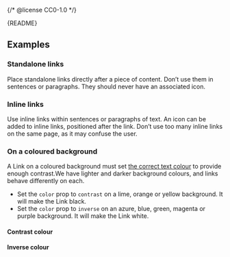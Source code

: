 {/* @license CC0-1.0 */}


<Meta of={LinkStories} />

<Markdown>{README}</Markdown>

<Primary />

<Controls />

## Examples

### Standalone links

Place standalone links directly after a piece of content.
Don’t use them in sentences or paragraphs.
They should never have an associated icon.

<Canvas of={LinkStories.Standalone} />

### Inline links

Use inline links within sentences or paragraphs of text.
An icon can be added to inline links, positioned after the link.
Don’t use too many inline links on the same page, as it may confuse the user.

<Canvas of={LinkStories.Inline} />

### On a coloured background

A Link on a coloured background must set [the correct text colour](?path=/docs/brand-design-tokens-colour--docs#pairing-foreground-with-background-colours) to provide enough contrast.We have lighter and darker background colours, and links behave differently on each.

- Set the `color` prop to `contrast` on a lime, orange or yellow background.
  It will make the Link black.
- Set the `color` prop to `inverse` on an azure, blue, green, magenta or purple background.
  It will make the Link white.

#### Contrast colour

<Canvas of={LinkStories.ContrastColour} />

#### Inverse colour

<Canvas of={LinkStories.InverseColour} />
